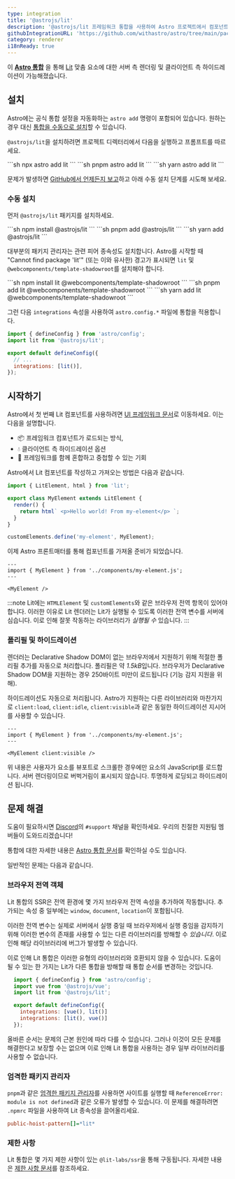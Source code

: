 ```yaml
---
type: integration
title: '@astrojs/lit'
description: '@astrojs/lit 프레임워크 통합을 사용하여 Astro 프로젝트에서 컴포넌트 지원을 확장하는 방법을 알아보세요.'
githubIntegrationURL: 'https://github.com/withastro/astro/tree/main/packages/integrations/lit/'
category: renderer
i18nReady: true
---
```



이 **[Astro 통합][astro-integration]** 을 통해 [Lit](https://lit.dev/) 맞춤 요소에 대한 서버 측 렌더링 및 클라이언트 측 하이드레이션이 가능해졌습니다.

## 설치

Astro에는 공식 통합 설정을 자동화하는 `astro add` 명령이 포함되어 있습니다. 원하는 경우 대신 [통합을 수동으로 설치](#수동-설치)할 수 있습니다.

`@astrojs/lit`을 설치하려면 프로젝트 디렉터리에서 다음을 실행하고 프롬프트를 따르세요.

<PackageManagerTabs>
  <Fragment slot="npm">
    ```sh
    npx astro add lit
    ```
  </Fragment>
  <Fragment slot="pnpm">
    ```sh
    pnpm astro add lit
    ```
  </Fragment>
  <Fragment slot="yarn">
    ```sh
    yarn astro add lit
    ```
  </Fragment>
</PackageManagerTabs>

문제가 발생하면 [GitHub에서 언제든지 보고](https://github.com/withastro/astro/issues)하고 아래 수동 설치 단계를 시도해 보세요.

### 수동 설치

먼저 `@astrojs/lit` 패키지를 설치하세요.

<PackageManagerTabs>
  <Fragment slot="npm">
  ```sh
  npm install @astrojs/lit
  ```
  </Fragment>
  <Fragment slot="pnpm">
  ```sh
  pnpm add @astrojs/lit
  ```
  </Fragment>
  <Fragment slot="yarn">
  ```sh
  yarn add @astrojs/lit
  ```
  </Fragment>
</PackageManagerTabs>

대부분의 패키지 관리자는 관련 피어 종속성도 설치합니다. Astro를 시작할 때 "Cannot find package 'lit'" (또는 이와 유사한) 경고가 표시되면 `lit` 및 `@webcomponents/template-shadowroot`를 설치해야 합니다.

<PackageManagerTabs>
  <Fragment slot="npm">
  ```sh
  npm install lit @webcomponents/template-shadowroot
  ```
  </Fragment>
  <Fragment slot="pnpm">
  ```sh
  pnpm add lit @webcomponents/template-shadowroot
  ```
  </Fragment>
  <Fragment slot="yarn">
  ```sh
  yarn add lit @webcomponents/template-shadowroot
  ```
  </Fragment>
</PackageManagerTabs>

그런 다음 `integrations` 속성을 사용하여 `astro.config.*` 파일에 통합을 적용합니다.

```js ins={2} ins="lit()" title="astro.config.mjs"
import { defineConfig } from 'astro/config';
import lit from '@astrojs/lit';

export default defineConfig({
  // ...
  integrations: [lit()],
});
```

## 시작하기

Astro에서 첫 번째 Lit 컴포넌트를 사용하려면 [UI 프레임워크 문서][astro-ui-frameworks]로 이동하세요. 이는 다음을 설명합니다.

* 📦 프레임워크 컴포넌트가 로드되는 방식,
* 💧 클라이언트 측 하이드레이션 옵션
* 🤝 프레임워크를 함께 혼합하고 중첩할 수 있는 기회

Astro에서 Lit 컴포넌트를 작성하고 가져오는 방법은 다음과 같습니다.

```js title="src/components/my-element.js"
import { LitElement, html } from 'lit';

export class MyElement extends LitElement {
  render() {
    return html` <p>Hello world! From my-element</p> `;
  }
}

customElements.define('my-element', MyElement);
```

이제 Astro 프론트매터를 통해 컴포넌트를 가져올 준비가 되었습니다.

```astro title="src/pages/index.astro"
---
import { MyElement } from '../components/my-element.js';
---

<MyElement />
```

:::note
Lit에는 `HTMLElement` 및 `customElements`와 같은 브라우저 전역 항목이 있어야 합니다. 이러한 이유로 Lit 렌더러는 Lit가 실행될 수 있도록 이러한 전역 변수를 서버에 심습니다. 이로 인해 잘못 작동하는 라이브러리가 *실행될 수* 있습니다.
:::

### 폴리필 및 하이드레이션

렌더러는 Declarative Shadow DOM이 없는 브라우저에서 지원하기 위해 적절한 폴리필 추가를 자동으로 처리합니다. 폴리필은 약 *1.5kB*입니다. 브라우저가 Declarative Shadow DOM을 지원하는 경우 250바이트 미만이 로드됩니다 (기능 감지 지원을 위해).

하이드레이션도 자동으로 처리됩니다. Astro가 지원하는 다른 라이브러리와 마찬가지로 `client:load`, `client:idle`, `client:visible`과 같은 동일한 하이드레이션 지시어를 사용할 수 있습니다.

```astro
---
import { MyElement } from '../components/my-element.js';
---

<MyElement client:visible />
```

위 내용은 사용자가 요소를 뷰포트로 스크롤한 경우에만 요소의 JavaScript를 로드합니다. 서버 렌더링이므로 버벅거림이 표시되지 않습니다. 투명하게 로딩되고 하이드레이션 됩니다.

## 문제 해결

도움이 필요하시면 [Discord](https://astro.build/chat)의 `#support` 채널을 확인하세요. 우리의 친절한 지원팀 멤버들이 도와드리겠습니다!

통합에 대한 자세한 내용은 [Astro 통합 문서][astro-integration]를 확인하실 수도 있습니다.

일반적인 문제는 다음과 같습니다.

### 브라우저 전역 객체

Lit 통합의 SSR은 전역 환경에 몇 가지 브라우저 전역 속성을 추가하여 작동합니다. 추가되는 속성 중 일부에는 `window`, `document`, `location`이 포함됩니다.

이러한 전역 변수는 실제로 서버에서 실행 중일 때 브라우저에서 실행 중임을 감지하기 위해 이러한 변수의 존재를 사용할 수 있는 다른 라이브러리를 방해할 수 *있습니다*. 이로 인해 해당 라이브러리에 버그가 발생할 수 있습니다.

이로 인해 Lit 통합은 이러한 유형의 라이브러리와 호환되지 않을 수 있습니다. 도움이 될 수 있는 한 가지는 Lit가 다른 통합을 방해할 때 통합 순서를 변경하는 것입니다.

```js lang="js" title="astro.config.mjs" ins={7} del={6}
  import { defineConfig } from 'astro/config';
  import vue from '@astrojs/vue';
  import lit from '@astrojs/lit';

  export default defineConfig({
    integrations: [vue(), lit()]
    integrations: [lit(), vue()]
  });
```

올바른 순서는 문제의 근본 원인에 따라 다를 수 있습니다. 그러나 이것이 모든 문제를 해결한다고 보장할 수는 없으며 이로 인해 Lit 통합을 사용하는 경우 일부 라이브러리를 사용할 수 없습니다.

### 엄격한 패키지 관리자

`pnpm`과 같은 [엄격한 패키지 관리자](https://pnpm.io/pnpm-vs-npm#npms-flat-tree)를 사용하면 사이트를 실행할 때 `ReferenceError: module is not defined`과 같은 오류가 발생할 수 있습니다. 이 문제를 해결하려면 `.npmrc` 파일을 사용하여 Lit 종속성을 끌어올리세요.

```ini title=".npmrc"
public-hoist-pattern[]=*lit*
```

### 제한 사항

Lit 통합은 몇 가지 제한 사항이 있는 `@lit-labs/ssr`을 통해 구동됩니다. 자세한 내용은 [제한 사항 문서](https://www.npmjs.com/package/@lit-labs/ssr#user-content-notes-and-limitations)를 참조하세요.

[astro-integration]: /ko/guides/integrations-guide/

[astro-ui-frameworks]: /ko/core-concepts/framework-components/#프레임워크-컴포넌트-사용하기
